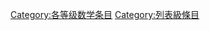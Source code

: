 {{catmore1|[[专题:数学|专题:数学]]}}
{{Articles by Quality|topic=数学|project=数学|format=TOC}}
{{emptycat}}

[[Category:各等级数学条目|Category:各等级数学条目]]
[[Category:列表級條目|Category:列表級條目]]